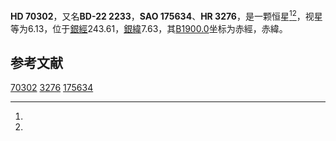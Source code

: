 {{Starbox begin
| name = HD 70302
}}
{{Starbox observe
| epoch = [[J2000.0|J2000.0]]
| constell = {{星座名待查}}<ref name=SIMBAD>{{cite web
 | url=http://simbad.u-strasbg.fr/simbad/sim-id?Ident=HR+3276
 | title=Pulsating variable Star
 | publisher=Centre de Données astronomiques de Strasbourg
 | work=SIMBAD
 | accessdate=2012-07-13
 | archive-date=2016-03-16
 | archive-url=https://web.archive.org/web/20160316181152/http://simbad.u-strasbg.fr/simbad/sim-id?Ident=HR+3276
 | dead-url=no
 }}</ref><ref name=DATA>{{cite web
 | url=http://vizier.u-strasbg.fr/viz-bin/VizieR-5?-out.add=.&-source=5050&-corr=PK=HR&-out.max=9999&HR=3276
 | title=VizieR Detailed Page
 | accessdate=2012-07-13
 | archive-date=2019-02-16
 | archive-url=https://web.archive.org/web/20190216120019/http://vizier.u-strasbg.fr/viz-bin/VizieR-5?-out.add=.&-source=5050&-corr=PK=HR&-out.max=9999&HR=3276
 | dead-url=no
 }}</ref>
| 星官 = 
| ra = {{RA|8|20|27.4}}<ref name=SIMBAD /><ref name=DATA />
| dec = {{DEC|-22|55|29}}<ref name=SIMBAD /><ref name=DATA />
| appmag_v = 6.13<ref name=SIMBAD /><ref name=DATA />
}}
{{Starbox character
| class = K0<ref name=SIMBAD /><ref name=DATA />
| b-v = 1.04<ref name=SIMBAD /><ref name=DATA />
| u-b = <ref name=SIMBAD /><ref name=DATA />
| r-i = <ref name=SIMBAD /><ref name=DATA />
| variable = 
}}
{{Starbox astrometry
| radial_v = 
| prop_mo_ra = 26
| parallax = 
| p_error = 
}}
{{Starbox catalog
| names =BD-22 2233，[[SAO星表|SAO]] 175634，[[HD星表|HD]] 70302，[[HR星表|HR]] 3276}}
{{Starbox reference |Simbad=HR+3276}}
{{Starbox end}}

'''HD 70302'''，又名'''BD-22 2233'''，'''SAO 175634'''、'''HR 3276'''，是一颗恒星<ref name=SIMBAD /><ref name=DATA />，视星等为6.13，位于[[銀道座標系|銀經]]243.61，[[銀道座標系|銀緯]]7.63，其[[B1900.0|B1900.0]]坐标为赤經{{RA|8|16|6.3}}，赤緯{{DEC|-22|7.63|32}}。

== 参考文献 ==
{{reflist}}

{{star-stub}}

[[Category:HD和HDE天體|70302]]
[[Category:HR天體|3276]]
[[Category:SAO天體|175634]]